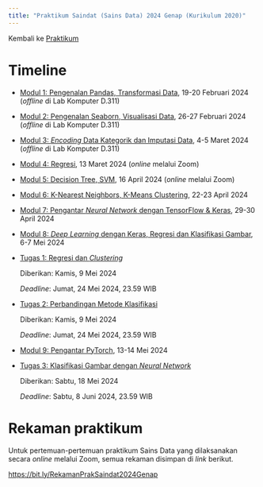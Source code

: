 ```yaml
---
title: "Praktikum Saindat (Sains Data) 2024 Genap (Kurikulum 2020)"
---
```


Kembali ke [Praktikum](../../../../praktikum.qmd)

# Timeline

- [Modul 1: Pengenalan Pandas, Transformasi Data](./modul1.ipynb), 19-20 Februari 2024 (*offline* di Lab Komputer D.311)

- [Modul 2: Pengenalan Seaborn, Visualisasi Data](./modul2.ipynb), 26-27 Februari 2024 (*offline* di Lab Komputer D.311)

- [Modul 3: *Encoding* Data Kategorik dan Imputasi Data](./modul3.ipynb), 4-5 Maret 2024 (*offline* di Lab Komputer D.311)

- [Modul 4: Regresi](./modul4.ipynb), 13 Maret 2024 (*online* melalui Zoom)

- [Modul 5: Decision Tree, SVM](./modul5.ipynb), 16 April 2024 (*online* melalui Zoom)

- [Modul 6: K-Nearest Neighbors, K-Means Clustering](./modul6.ipynb), 22-23 April 2024

- [Modul 7: Pengantar *Neural Network* dengan TensorFlow & Keras](./modul7.ipynb), 29-30 April 2024

- [Modul 8: *Deep Learning* dengan Keras, Regresi dan Klasifikasi Gambar](./modul8.ipynb), 6-7 Mei 2024

* [Tugas 1: Regresi dan *Clustering*](./tugas1.qmd)

    Diberikan: Kamis, 9 Mei 2024

    *Deadline*: Jumat, 24 Mei 2024, 23.59 WIB

* [Tugas 2: Perbandingan Metode Klasifikasi](./tugas2.qmd)

    Diberikan: Kamis, 9 Mei 2024

    *Deadline*: Jumat, 24 Mei 2024, 23.59 WIB

- [Modul 9: Pengantar PyTorch](./modul9.ipynb), 13-14 Mei 2024

* [Tugas 3: Klasifikasi Gambar dengan *Neural Network*](./tugas3.qmd)

    Diberikan: Sabtu, 18 Mei 2024

    *Deadline*: Sabtu, 8 Juni 2024, 23.59 WIB

# Rekaman praktikum

Untuk pertemuan-pertemuan praktikum Sains Data yang dilaksanakan secara *online* melalui Zoom, semua rekaman disimpan di *link* berikut.

<https://bit.ly/RekamanPrakSaindat2024Genap>
